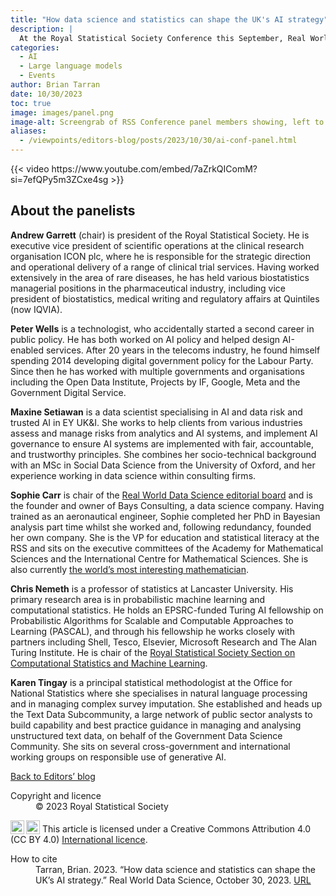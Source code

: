 ```yaml
---
title: "How data science and statistics can shape the UK's AI strategy"
description: |
  At the Royal Statistical Society Conference this September, Real World Data Science brought together data scientists, statisticians, and policy experts to discuss the urgent topic of artificial intelligence -- risks, benefits, evaluation, and regulation. Watch the panel discussion in full!
categories:
  - AI
  - Large language models
  - Events
author: Brian Tarran
date: 10/30/2023
toc: true
image: images/panel.png
image-alt: Screengrab of RSS Conference panel members showing, left to right, Peter Wells, Maxine Setiawan, Sophie Carr, Chris Nemeth, and Karen Tingay.
aliases: 
  - /viewpoints/editors-blog/posts/2023/10/30/ai-conf-panel.html
---
```


{{< video https://www.youtube.com/embed/7aZrkQIComM?si=7efQPy5m3ZCxe4sg >}}

## About the panelists
**Andrew Garrett** (chair) is president of the Royal Statistical Society. He is executive vice president of scientific operations at the clinical research organisation ICON plc, where he is responsible for the strategic direction and operational delivery of a range of clinical trial services. Having worked extensively in the area of rare diseases, he has held various biostatistics managerial positions in the pharmaceutical industry, including vice president of biostatistics, medical writing and regulatory affairs at Quintiles (now IQVIA).

**Peter Wells** is a technologist, who accidentally started a second career in public policy. He has both worked on AI policy and helped design AI-enabled services. After 20 years in the telecoms industry, he found himself spending 2014 developing digital government policy for the Labour Party. Since then he has worked with multiple governments and organisations including the Open Data Institute, Projects by IF, Google, Meta and the Government Digital Service.

**Maxine Setiawan** is a data scientist specialising in AI and data risk and trusted AI in EY UK&I. She works to help clients from various industries assess and manage risks from analytics and AI systems, and implement AI governance to ensure AI systems are implemented with fair, accountable, and trustworthy principles. She combines her socio-technical background with an MSc in Social Data Science from the University of Oxford, and her experience working in data science within consulting firms.

**Sophie Carr** is chair of the [Real World Data Science editorial board](https://realworlddatascience.net/the-pulse/editors-blog/posts/2022/10/18/meet-the-team.html) and is the founder and owner of Bays Consulting, a data science company. Having trained as an aeronautical engineer, Sophie completed her PhD in Bayesian analysis part time whilst she worked and, following redundancy, founded her own company. She is the VP for education and statistical literacy at the RSS and sits on the executive committees of the Academy for Mathematical Sciences and the International Centre for Mathematical Sciences. She is also currently [the world’s most interesting mathematician](https://ima.org.uk/12382/worlds-most-interesting-mathematician-2019-dr-sophie-carr/).

**Chris Nemeth** is a professor of statistics at Lancaster University. His primary research area is in probabilistic machine learning and computational statistics. He holds an EPSRC-funded Turing AI fellowship on Probabilistic Algorithms for Scalable and Computable Approaches to Learning (PASCAL), and through his fellowship he works closely with partners including Shell, Tesco, Elsevier, Microsoft Research and The Alan Turing Institute. He is chair of the [Royal Statistical Society Section on Computational Statistics and Machine Learning](https://rss.org.uk/membership/rss-groups-and-committees/sections/statistical-computing/).

**Karen Tingay** is a principal statistical methodologist at the Office for National Statistics where she specialises in natural language processing and in managing complex survey imputation. She established and heads up the Text Data Subcommunity, a large network of public sector analysts to build capability and best practice guidance in managing and analysing unstructured text data, on behalf of the Government Data Science Community. She sits on several cross-government and international working groups on responsible use of generative AI.

::: {.article-btn}
[Back to Editors' blog](/the-pulse/editors-blog/index.qmd)
:::

::: {.further-info}
::: grid
::: {.g-col-12 .g-col-md-6}
Copyright and licence
: &copy; 2023 Royal Statistical Society

<a href="http://creativecommons.org/licenses/by/4.0/?ref=chooser-v1" target="_blank" rel="license noopener noreferrer" style="display:inline-block;"> <img style="height:22px!important;vertical-align:text-bottom;" src="https://mirrors.creativecommons.org/presskit/icons/cc.svg?ref=chooser-v1"><img style="height:22px!important;margin-left:3px;vertical-align:text-bottom;" src="https://mirrors.creativecommons.org/presskit/icons/by.svg?ref=chooser-v1"></a> This article is licensed under a Creative Commons Attribution 4.0 (CC BY 4.0) <a href="http://creativecommons.org/licenses/by/4.0/?ref=chooser-v1" target="_blank" rel="license noopener noreferrer" style="display:inline-block;"> International licence</a>.

:::

::: {.g-col-12 .g-col-md-6}
How to cite
: Tarran, Brian. 2023. "How data science and statistics can shape the UK's AI strategy." Real World Data Science, October 30, 2023. [URL](https://realworlddatascience.net/the-pulse/editors-blog/posts/2023/10/30/ai-conf-panel.html)
:::
:::
:::